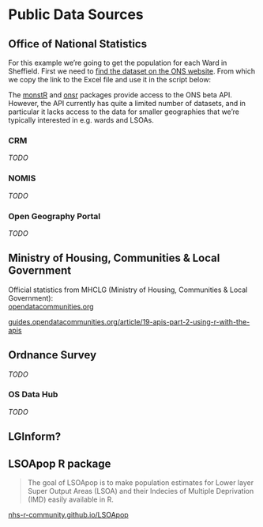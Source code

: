 # Public Data Sources {#public-data}

## Office of National Statistics

For this example we're going to get the population for each Ward in Sheffield. First we need to [find the dataset on the ONS website](https://www.ons.gov.uk/peoplepopulationandcommunity/populationandmigration/populationestimates/datasets/populationestimatesforukenglandandwalesscotlandandnorthernireland). From which we copy the link to the Excel file and use it in the script below:

```{=html}
<script src="https://gist.github.com/laurie-platt/0ac7f1197f51181c4f1e6f2baa4f2ca9.js"></script>
```
The [monstR](https://github.com/HFAnalyticsLab/monstR) and [onsr](https://kvasilopoulos.github.io/onsr/) packages provide access to the ONS beta API. However, the API currently has quite a limited number of datasets, and in particular it lacks access to the data for smaller geographies that we're typically interested in e.g. wards and LSOAs.

### CRM

*TODO*

### NOMIS

*TODO*

### Open Geography Portal {#open-geography}

*TODO*

## Ministry of Housing, Communities & Local Government

Official statistics from MHCLG (Ministry of Housing, Communities & Local Government):\
[opendatacommunities.org](https://opendatacommunities.org/home)

[guides.opendatacommunities.org/article/19-apis-part-2-using-r-with-the-apis](https://guides.opendatacommunities.org/article/19-apis-part-2-using-r-with-the-apis){.uri}

## Ordnance Survey

*TODO*

### OS Data Hub {#os-data-hub}

*TODO*

## LGInform?

## LSOApop R package

> The goal of LSOApop is to make population estimates for Lower layer Super Output Areas (LSOA) and their Indecies of Multiple Deprivation (IMD) easily available in R.

[nhs-r-community.github.io/LSOApop](https://nhs-r-community.github.io/LSOApop/)
